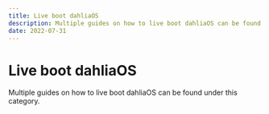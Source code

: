 ```yaml
---
title: Live boot dahliaOS
description: Multiple guides on how to live boot dahliaOS can be found under this category.
date: 2022-07-31
---
```


# Live boot dahliaOS

Multiple guides on how to live boot dahliaOS can be found under this category.
